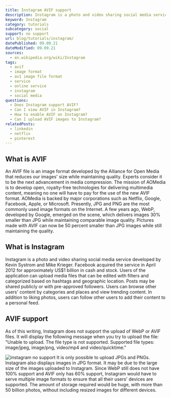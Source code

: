 ```yaml
---
title: Instagram AVIF support
description: Instagram is a photo and video sharing social media service. Find out if they support AVIF.
keyword: Instagram
category: tutorials
subcategory: social
support: no support
url: blog/tutorials/instagram/
datePublished: 09.09.21
dateModified: 09.09.21
sources:
  - en.wikipedia.org/wiki/Instagram
tags:
  - avif
  - image format
  - av1 image file format
  - service
  - online service
  - instagram
  - social media
questions:
  - Does Instagram support AVIF?
  - Can I view AVIF in Instagram?
  - How to enable AVIF on Instagram?
  - Can I upload AVIF images to Instagram?
relatedPosts:
  - linkedin
  - netflix
  - pinterest
---
```


## What is AVIF

An AVIF file is an image format developed by the Alliance for Open Media that reduces our images' size while maintaining quality. Experts consider it to be the next advancement in media compression. The mission of AOMedia is to develop open, royalty-free technologies for delivering multimedia content, meaning no one will have to pay for the use of the new AVIF format. AOMedia is backed by major corporations such as Netflix, Google, Facebook, Apple, or Microsoft. Presently, JPG and PNG are the most commonly used image formats on the Internet. A few years ago, WebP, developed by Google, emerged on the scene, which delivers images 30% smaller than JPG while maintaining comparable image quality. Pictures made with AVIF can now be 50 percent smaller than JPG images while still maintaining the quality.

## What is Instagram

Instagram is a photo and video sharing social media service developed by Kevin Systrom and Mike Krieger. Facebook acquired the service in April 2012 for approximately US$1 billion in cash and stock. Users of the application can upload media files that can be edited with filters and categorized based on hashtags and geographic location. Posts may be shared publicly or with pre-approved followers. Users can browse other users' content by categories and places and view trending content. In addition to liking photos, users can follow other users to add their content to a personal feed.

## AVIF support

As of this writing, Instagram does not support the upload of WebP or AVIF files. It will display the following message when you try to upload the file: "Unable to upload. The file type is not supported. Supported file types: image/jpeg, image/png, video/mp4 and video/quicktime."

<Image src="instagram" alt="instagram no support" />
It is only possible to upload JPGs and PNGs. Instagram also displays images in JPG
format. It may be due to the large size of the images uploaded to Instagram. Since
WebP still does not have 100% support and AVIF only has 60% support, Instagram would
have to serve multiple image formats to ensure that all their users' devices are
supported. The amount of storage required would be huge, with more than 50 billion
photos, without including resized images for different devices.
